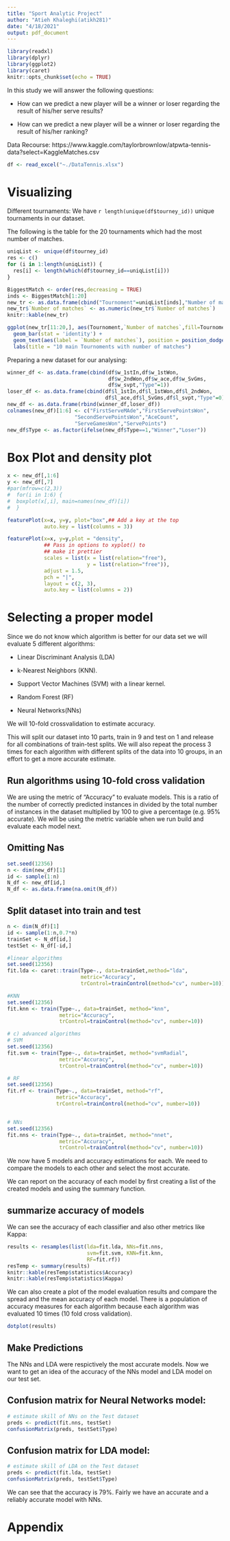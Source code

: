 ```yaml
---
title: "Sport Analytic Project"
author: "Atieh Khaleghi(atikh281)"
date: "4/18/2021"
output: pdf_document
---
```


```r
library(readxl)
library(dplyr)
library(ggplot2)
library(caret)
knitr::opts_chunk$set(echo = TRUE)
```

In this study we will answer the following questions:

- How can we predict a new player will be a winner or loser regarding the result of his/her serve results?

- How can we predict a new player will be a winner or loser regarding the result of his/her ranking?


Data Recourse: https://www.kaggle.com/taylorbrownlow/atpwta-tennis-data?select=KaggleMatches.csv


```r
df <- read_excel("~./DataTennis.xlsx")

```

# Visualizing 

Different tournaments:
We have `r length(unique(df$tourney_id))` unique tournaments in our dataset.

The following is the table for the 20 tournaments which had the most number of matches.

```r
uniqList <- unique(df$tourney_id)
res <- c()
for (i in 1:length(uniqList)) {
  res[i] <- length(which(df$tourney_id==uniqList[i]))
}

BiggestMatch <- order(res,decreasing = TRUE)
inds <- BiggestMatch[1:20]
new_tr <- as.data.frame(cbind("Tournoment"=uniqList[inds],"Number of matches"=res[inds]))
new_tr$`Number of matches` <- as.numeric(new_tr$`Number of matches`)
knitr::kable(new_tr)
```

```r

ggplot(new_tr[11:20,], aes(Tournoment,`Number of matches`,fill=Tournoment))+
  geom_bar(stat = 'identity') + 
  geom_text(aes(label = `Number of matches`), position = position_dodge(width = 1), vjust = 1)+
  labs(title = "10 main Tournoments with number of matches")

```

Preparing a new dataset for our analysing:

```r
winner_df <- as.data.frame(cbind(df$w_1stIn,df$w_1stWon,
                                 df$w_2ndWon,df$w_ace,df$w_SvGms,
                                 df$w_svpt,"Type"=1))
loser_df <- as.data.frame(cbind(df$l_1stIn,df$l_1stWon,df$l_2ndWon,
                                df$l_ace,df$l_SvGms,df$l_svpt,"Type"=0))
new_df <- as.data.frame(rbind(winner_df,loser_df))
colnames(new_df)[1:6] <- c("FirstServeMAde","FirstServePointsWon",
                      "SecondServePointsWon","AceCount",
                      "ServeGamesWon","ServePoints")
new_df$Type <- as.factor(ifelse(new_df$Type==1,"Winner","Loser"))

```

# Box Plot and density plot

```r
x <- new_df[,1:6]
y <- new_df[,7]
#par(mfrow=c(2,3))
#  for(i in 1:6) {
#  boxplot(x[,i], main=names(new_df)[i])
#  }

featurePlot(x=x, y=y, plot="box",## Add a key at the top
            auto.key = list(columns = 3))
```

```r
featurePlot(x=x, y=y,plot = "density", 
            ## Pass in options to xyplot() to 
            ## make it prettier
            scales = list(x = list(relation="free"), 
                          y = list(relation="free")), 
            adjust = 1.5, 
            pch = "|", 
            layout = c(2, 3), 
            auto.key = list(columns = 2))

```

\newpage

# Selecting  a proper model

Since we do not know which algorithm is better for our data set we will evaluate 5 different algorithms:

- Linear Discriminant Analysis (LDA)

- k-Nearest Neighbors (KNN).

- Support Vector Machines (SVM) with a linear kernel.

- Random Forest (RF)

- Neural Networks(NNs)


We will 10-fold crossvalidation to estimate accuracy.

This will split our dataset into 10 parts, train in 9 and test on 1 and release for all combinations of train-test splits. We will also repeat the process 3 times for each algorithm with different splits of the data into 10 groups, in an effort to get a more accurate estimate.

## Run algorithms using 10-fold cross validation

We are using the metric of “Accuracy” to evaluate models. This is a ratio of the number of correctly predicted instances in divided by the total number of instances in the dataset multiplied by 100 to give a percentage (e.g. 95% accurate). We will be using the metric variable when we run build and evaluate each model next.


## Omitting Nas

```r
set.seed(12356)
n <- dim(new_df)[1]
id <- sample(1:n)
N_df <- new_df[id,]
N_df <- as.data.frame(na.omit(N_df))
```

## Split dataset into train and test

```r
n <- dim(N_df)[1]
id <- sample(1:n,0.7*n)
trainSet <- N_df[id,]
testSet <- N_df[-id,]
```

```r
#linear algorithms
set.seed(12356)
fit.lda <- caret::train(Type~., data=trainSet,method="lda",
                        metric="Accuracy", 
                        trControl=trainControl(method="cv", number=10))

#KNN
set.seed(12356)
fit.knn <- train(Type~., data=trainSet, method="knn",
                 metric="Accuracy", 
                 trControl=trainControl(method="cv", number=10))

# c) advanced algorithms
# SVM
set.seed(12356)
fit.svm <- train(Type~., data=trainSet, method="svmRadial", 
                 metric="Accuracy", 
                 trControl=trainControl(method="cv", number=10))

# RF
set.seed(12356)
fit.rf <- train(Type~., data=trainSet, method="rf",
                metric="Accuracy", 
                trControl=trainControl(method="cv", number=10))


# NNs
set.seed(12356)
fit.nns <- train(Type~., data=trainSet, method="nnet",
                 metric="Accuracy", 
                 trControl=trainControl(method="cv", number=10))

```

We now have 5 models and accuracy estimations for each. We need to compare the models to each other and select the most accurate.

We can report on the accuracy of each model by first creating a list of the created models and using the summary function.

## summarize accuracy of models
We can see the accuracy of each classifier and also other metrics like Kappa:


```r
results <- resamples(list(lda=fit.lda, NNs=fit.nns,
                          svm=fit.svm, KNN=fit.knn,
                          RF=fit.rf))
resTemp <- summary(results)
knitr::kable(resTemp$statistics$Accuracy)
knitr::kable(resTemp$statistics$Kappa)
```

We can also create a plot of the model evaluation results and compare the spread and the mean accuracy of each model. There is a population of accuracy measures for each algorithm because each algorithm was evaluated 10 times (10 fold cross validation).

```r
dotplot(results)
```
##  Make Predictions

The NNs and LDA were respictively the most accurate models. Now we want to get an idea of the accuracy of the NNs model and LDA model on our test set.

## Confusion matrix for Neural Networks model:

```r
# estimate skill of NNs on the Test dataset
preds <- predict(fit.nns, testSet)
confusionMatrix(preds, testSet$Type)
```

## Confusion matrix for LDA model:

```r
# estimate skill of LDA on the Test dataset
preds <- predict(fit.lda, testSet)
confusionMatrix(preds, testSet$Type)
```

We can see that the accuracy is 79%. Fairly we have an accurate and a reliably accurate model with NNs.

\newpage

# Appendix

```r
```
